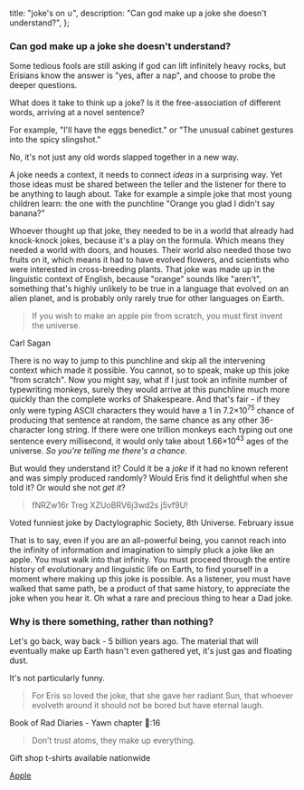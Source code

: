   title: "joke's on ∪",
  description: "Can god make up a joke she doesn't understand?",
};

### Can god make up a joke she doesn't understand?

Some tedious fools are still asking if god can lift infinitely heavy rocks, but Erisians know the answer is "yes, after a nap", and choose to probe the deeper questions.

What does it take to think up a joke? Is it the free-association of different words, arriving at a novel sentence?

For example, "I'll have the eggs benedict." or "The unusual cabinet gestures into the spicy slingshot."

No, it's not just any old words slapped together in a new way.

A joke needs a context, it needs to connect _ideas_ in a surprising way. Yet those ideas must be shared between the teller and the listener for there to be anything to laugh about. Take for example a simple joke that most young children learn: the one with the punchline "Orange you glad I didn't say banana?"

Whoever thought up that joke, they needed to be in a world that already had knock-knock jokes, because it's a play on the formula. Which means they needed a world with doors, and houses. Their world also needed those two fruits on it, which means it had to have evolved flowers, and scientists who were interested in cross-breeding plants. That joke was made up in the linguistic context of English, because "orange" sounds like "aren't", something that's highly unlikely to be true in a language that evolved on an alien planet, and is probably only rarely true for other languages on Earth.

> If you wish to make an apple pie from scratch, you must first invent the universe.

<attr>Carl Sagan</attr>

There is no way to jump to this punchline and skip all the intervening context which made it possible. You cannot, so to speak, make up this joke "from scratch". Now you might say, what if I just took an infinite number of typewriting monkeys, surely they would arrive at this punchline much more quickly than the complete works of Shakespeare. And that's fair - if they only were typing ASCII characters they would have a 1 in 7.2×10<sup>75</sup> chance of producing that sentence at random, the same chance as any other 36-character long string. If there were one trillion monkeys each typing out one sentence every millisecond, it would only take about 1.66×10<sup>43</sup> ages of the universe. _So you're telling me there's a chance._

But would they understand it? Could it be a _joke_ if it had no known referent and was simply produced randomly? Would Eris find it delightful when she told it? Or would she not _get it_?

> fNRZw16r Treg XZUoBRV6j3wd2s j5vf9U!

<attr>
  Voted funniest joke by Dactylographic Society, 8th Universe. February issue
</attr>

That is to say, even if you are an all-powerful being, you cannot reach into the infinity of information and imagination to simply pluck a joke like an apple. You must walk into that infinity. You must proceed through the entire history of evolutionary and linguistic life on Earth, to find yourself in a moment where making up this joke is possible. As a listener, you must have walked that same path, be a product of that same history, to appreciate the joke when you hear it. Oh what a rare and precious thing to hear a Dad joke.

### Why is there something, rather than nothing?

Let's go back, way back - 5 billion years ago. The material that will eventually make up Earth hasn't even gathered yet, it's just gas and floating dust.

It's not particularly funny.


> For Eris so loved the joke, that she gave her radiant Sun, that whoever evolveth around it should not be bored but have eternal laugh.

<attr>Book of Rad Diaries - Yawn chapter 🌳:16</attr>

> Don’t trust atoms, they make up everything.

<attr>Gift shop t-shirts available nationwide</attr>

<a className="next" href="/read/apple">
  Apple
</a>
